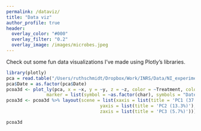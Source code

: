 ```yaml
---
permalink: /dataviz/
title: "Data viz"
author_profile: true
header:
  overlay_color: "#000"
  overlay_filter: "0.2"
  overlay_image: /images/microbes.jpeg
---
```


Check out some fun data visualizations I've made using Plotly's libraries.

```r
library(plotly)
pca = read.table("/Users/ruthschmidt/Dropbox/Work/INRS/Data/NI_experiment/Files/VOC/pca.df.txt", sep="\t", header=T)
pca$Date = as.factor(pca$Date)
pcoa3d <- plot_ly(pca, x = ~x, y = ~y, z = ~z, color = ~Treatment, colors = "Dark2", text = ~Date, mode = "markers", type = "scatter3d",
               marker = list(symbol = ~as.factor(char), symbols = "Date"))
pcoa3d <- pcoa3d %>% layout(scene = list(xaxis = list(title = 'PC1 (37.1%)'),
                                   yaxis = list(title = 'PC2 (13.3%)'),
                                   zaxis = list(title = 'PC3 (5.7%)')))

pcoa3d
```